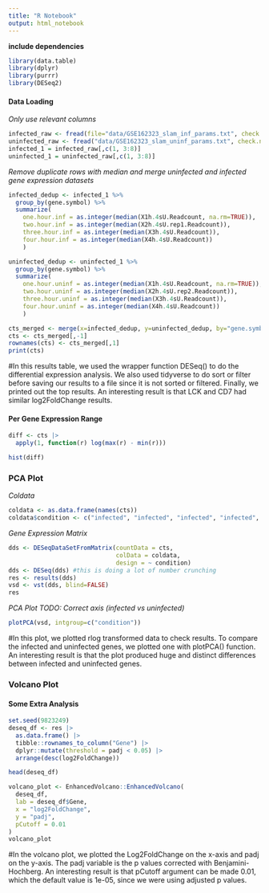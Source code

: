 ```yaml
---
title: "R Notebook"
output: html_notebook
---
```

**include dependencies**
```r
library(data.table)
library(dplyr)
library(purrr)
library(DESeq2)
```

#### Data Loading
*Only use relevant columns*
```r
infected_raw <- fread(file="data/GSE162323_slam_inf_params.txt", check.names=TRUE)
uninfected_raw <- fread("data/GSE162323_slam_uninf_params.txt", check.names=TRUE)
infected_1 = infected_raw[,c(1, 3:8)]
uninfected_1 = uninfected_raw[,c(1, 3:8)]
```

*Remove duplicate rows with median and merge uninfected and infected gene expression datasets*
```r
infected_dedup <- infected_1 %>%
  group_by(gene.symbol) %>%
  summarize(
    one.hour.inf = as.integer(median(X1h.4sU.Readcount, na.rm=TRUE)),
    two.hour.inf = as.integer(median(X2h.4sU.rep1.Readcount)),
    three.hour.inf = as.integer(median(X3h.4sU.Readcount)),
    four.hour.inf = as.integer(median(X4h.4sU.Readcount))
    )

uninfected_dedup <- uninfected_1 %>%
  group_by(gene.symbol) %>%
  summarize(
    one.hour.uninf = as.integer(median(X1h.4sU.Readcount, na.rm=TRUE)),
    two.hour.uninf = as.integer(median(X2h.4sU.rep2.Readcount)),
    three.hour.uninf = as.integer(median(X3h.4sU.Readcount)),
    four.hour.uninf = as.integer(median(X4h.4sU.Readcount))
    )

cts_merged <- merge(x=infected_dedup, y=uninfected_dedup, by="gene.symbol")
cts <- cts_merged[,-1]
rownames(cts) <- cts_merged[,1]
print(cts)
```
#In this results table, we used the wrapper function DESeq() to do the differential expression analysis. We also used tidyverse to do sort or filter before saving our results to a file since it is not sorted or filtered. Finally, we printed out the top results. An interesting result is that LCK and CD7 had similar log2FoldChange results.

#### Per Gene Expression Range
```r
diff <- cts |>
  apply(1, function(r) log(max(r) - min(r)))

hist(diff)
```
### PCA Plot
*Coldata*
```r
coldata <- as.data.frame(names(cts))
coldata$condition <- c("infected", "infected", "infected", "infected", "uninfected", "uninfected", "uninfected", "uninfected")
```

*Gene Expression Matrix*
```r
dds <- DESeqDataSetFromMatrix(countData = cts,
                              colData = coldata,
                              design = ~ condition)
dds <- DESeq(dds) #this is doing a lot of number crunching
res <- results(dds)
vsd <- vst(dds, blind=FALSE)
res
```
*PCA Plot TODO: Correct axis (infected vs uninfected)*
```R
plotPCA(vsd, intgroup=c("condition"))
```
#In this plot, we plotted rlog transformed data to check results. To compare the infected and uninfected genes, we plotted one with plotPCA() function. An interesting result is that the plot produced huge and distinct differences between infected and uninfected genes. 

### Volcano Plot
#### Some Extra Analysis
```r
set.seed(9823249)
deseq_df <- res |>
  as.data.frame() |>
  tibble::rownames_to_column("Gene") |>
  dplyr::mutate(threshold = padj < 0.05) |>
  arrange(desc(log2FoldChange))

head(deseq_df)
```
```r
volcano_plot <- EnhancedVolcano::EnhancedVolcano(
  deseq_df,
  lab = deseq_df$Gene,
  x = "log2FoldChange",
  y = "padj",
  pCutoff = 0.01
)
volcano_plot
```
#In the volcano plot, we plotted the Log2FoldChange on the x-axis and padj on the y-axis. The padj variable is the p values corrected with Benjamini-Hochberg. An interesting result is that pCutoff argument can be made 0.01, which the default value is 1e-05, since we were using adjusted p values.
